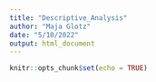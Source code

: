 ```yaml
---
title: "Descriptive_Analysis"
author: "Maja Glotz"
date: "5/10/2022"
output: html_document
---
```


```r
knitr::opts_chunk$set(echo = TRUE)
```


